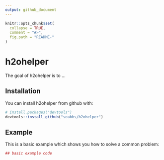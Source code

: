 ```yaml
---
output: github_document
---
```


<!-- README.md is generated from README.Rmd. Please edit that file -->

```r
knitr::opts_chunk$set(
  collapse = TRUE,
  comment = "#>",
  fig.path = "README-"
)
```

# h2ohelper

The goal of h2ohelper is to ...

## Installation

You can install h2ohelper from github with:

```r
# install.packages("devtools")
devtools::install_github("seabbs/h2ohelper")
```

## Example

This is a basic example which shows you how to solve a common problem:

```r
## basic example code
```
